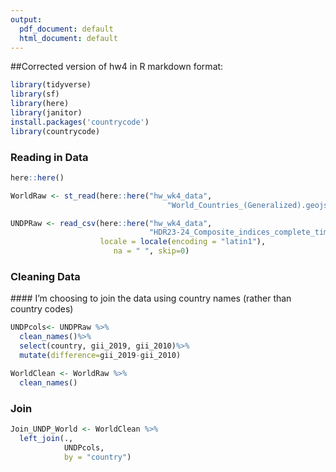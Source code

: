 ```yaml
---
output:
  pdf_document: default
  html_document: default
---
```

##Corrected version of hw4 in R markdown format: 


```r
library(tidyverse)
library(sf)
library(here)
library(janitor)
install.packages('countrycode')
library(countrycode)
```

### Reading in Data 

```r
here::here()

WorldRaw <- st_read(here::here("hw_wk4_data",
                                   "World_Countries_(Generalized).geojson"))

UNDPRaw <- read_csv(here::here("hw_wk4_data",
                               "HDR23-24_Composite_indices_complete_time_series.csv"),
                    locale = locale(encoding = "latin1"),
                       na = " ", skip=0)
```

### Cleaning Data 

  #### I'm choosing to join the data using country names (rather than country codes)
  
```r
UNDPcols<- UNDPRaw %>%
  clean_names()%>%
  select(country, gii_2019, gii_2010)%>%
  mutate(difference=gii_2019-gii_2010)

WorldClean <- WorldRaw %>% 
  clean_names()
```

### Join 

```r
Join_UNDP_World <- WorldClean %>% 
  left_join(., 
            UNDPcols,
            by = "country")
```


